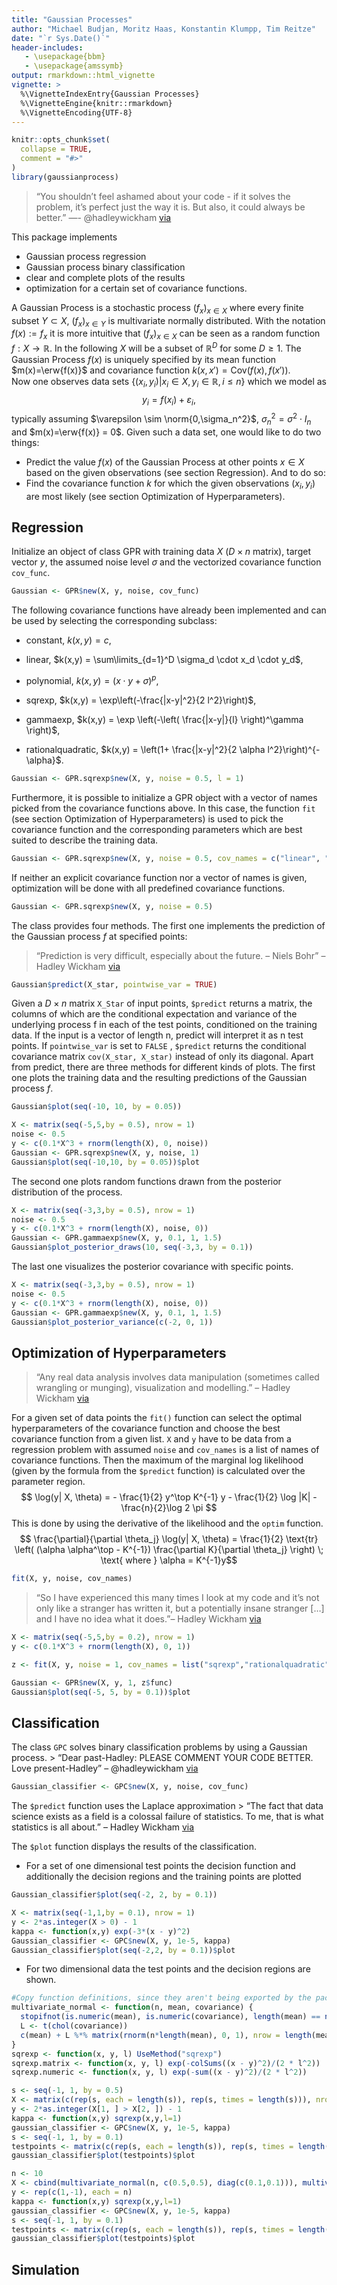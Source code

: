```yaml
---
title: "Gaussian Processes"
author: "Michael Budjan, Moritz Haas, Konstantin Klumpp, Tim Reitze"
date: "`r Sys.Date()`"
header-includes:
   - \usepackage{bbm}
   - \usepackage{amssymb}
output: rmarkdown::html_vignette
vignette: >
  %\VignetteIndexEntry{Gaussian Processes}
  %\VignetteEngine{knitr::rmarkdown}
  %\VignetteEncoding{UTF-8}
---
```


```r
knitr::opts_chunk$set(
  collapse = TRUE,
  comment = "#>"
)
library(gaussianprocess)
```

$\newcommand\erw[1]{\mathbb{E}\left[#1\right]}
\newcommand\Var[1]{\text{Var}\left( #1 \right)}
\newcommand\pos[1]{\mathbb{P}\left(#1\right)}
\newcommand\norm[1]{\mathcal{N}\left(#1\right)}
\newcommand\weakcon{\overset{\mathcal{D}}{\longrightarrow}}
\newcommand\stochcon{\overset{\mathds{P}}{\longrightarrow}}$


> "You shouldn't feel ashamed about your code - if it solves the problem, it's perfect just the way it is. But also, it could always be better." —- @hadleywickham
 [via](https://twitter.com/allimoberger/status/1085268564821585921)

This package implements

- Gaussian process regression
- Gaussian process binary classification
- clear and complete plots of the results
- optimization for a certain set of covariance functions.

A Gaussian Process is a stochastic process $(f_x)_{x \in X}$ where every finite subset $Y \subset X$, $(f_x)_{x \in Y}$ is multivariate normally distributed. 
With the notation $f(x) := f_x$ it is more intuitive that $(f_x)_{x \in X}$ can be seen
as a random function $f:X \to \mathbb{R}$.
In the following $X$ will be a subset of $\mathbb{R}^D$ for some $D \geq 1$.
The Gaussian Process $f(x)$ is uniquely specified by its mean function $m(x)=\erw{f(x)}$ and covariance function $k(x,x')=\text{Cov}(f(x),f(x'))$. <br/>
Now one observes data sets $\{(x_i,y_i)| x_i \in X, y_i\in\mathbb{R}, i \leq n\}$ which we model as $$y_i=f(x_i)+\varepsilon_i,$$ typically assuming $\varepsilon \sim \norm{0,\sigma_n^2}$, $\sigma_n^2=\sigma^2\cdot I_n$ and $m(x)=\erw{f(x)} = 0$.
Given such a data set, one would like to do two things:

- Predict the value $f(x)$ of the Gaussian Process at other points $x\in X$ based on the given observations (see section Regression). And to do so:
- Find the covariance function $k$ for which the given observations $(x_i,y_i)$ are most likely (see section Optimization of Hyperparameters).





## Regression
Initialize an object of class GPR with training data $X$ ($D\times n$ matrix), target vector $y$,  the assumed noise level $\sigma$ and the vectorized covariance function `cov_func`.
```r
Gaussian <- GPR$new(X, y, noise, cov_func)
```
The following covariance functions have already been implemented and can be used by selecting the corresponding subclass:

- constant, $k(x,y) = c$,

- linear, $k(x,y) = \sum\limits_{d=1}^D \sigma_d \cdot x_d \cdot y_d$,

- polynomial, $k(x,y) = (x \cdot y + \sigma)^p$,

- sqrexp, $k(x,y) = \exp\left(-\frac{|x-y|^2}{2 l^2}\right)$,
- gammaexp, $k(x,y) = \exp \left(-\left( \frac{|x-y|}{l} \right)^\gamma \right)$,
- rationalquadratic, $k(x,y) = \left(1+ \frac{|x-y|^2}{2 \alpha l^2}\right)^{-\alpha}$.

```r
Gaussian <- GPR.sqrexp$new(X, y, noise = 0.5, l = 1)
```
Furthermore, it is possible to initialize a GPR object with a vector of names picked from the covariance functions above. In this case, the function `fit` (see section Optimization of Hyperparameters) is used to pick the covariance function and the corresponding parameters which are best suited to describe the training data.
```r
Gaussian <- GPR.sqrexp$new(X, y, noise = 0.5, cov_names = c("linear", "polynomial", "sqrexp"))
```
If neither an explicit covariance function nor a vector of names is given, optimization will be done with all predefined covariance functions.
```r
Gaussian <- GPR.sqrexp$new(X, y, noise = 0.5)
```

The class provides four methods. The first one implements the prediction of the Gaussian process $f$ at specified points:

> “Prediction is very difficult, especially about the future. – Niels Bohr" -- Hadley Wickham
[via](https://www.quora.com/profile/Hadley-Wickham)

```r
Gaussian$predict(X_star, pointwise_var = TRUE)
```

Given a $D\times n$ matrix `X_Star` of input points, `$predict` returns a matrix, the columns of which are the conditional expectation and variance of the underlying process f in each of the test points, conditioned on the training data. If the input is a vector of length n, predict will interpret it as n test points.
If `pointwise_var` is set to `FALSE` , `$predict` returns the conditional covariance matrix `cov(X_star, X_star)` instead of only its diagonal.
Apart from predict, there are three methods for different kinds of plots.
The first one plots the training data and the resulting predictions of the Gaussian process $f$.


```r
Gaussian$plot(seq(-10, 10, by = 0.05))
```

```r
X <- matrix(seq(-5,5,by = 0.5), nrow = 1)
noise <- 0.5
y <- c(0.1*X^3 + rnorm(length(X), 0, noise))
Gaussian <- GPR.sqrexp$new(X, y, noise, 1)
Gaussian$plot(seq(-10,10, by = 0.05))$plot
```

The second one plots random functions drawn from the posterior distribution of the process.
```r
X <- matrix(seq(-3,3,by = 0.5), nrow = 1)
noise <- 0.5
y <- c(0.1*X^3 + rnorm(length(X), noise, 0))
Gaussian <- GPR.gammaexp$new(X, y, 0.1, 1, 1.5)
Gaussian$plot_posterior_draws(10, seq(-3,3, by = 0.1))
```

The last one visualizes the posterior covariance with specific points.
```r
X <- matrix(seq(-3,3,by = 0.5), nrow = 1)
noise <- 0.5
y <- c(0.1*X^3 + rnorm(length(X), noise, 0))
Gaussian <- GPR.gammaexp$new(X, y, 0.1, 1, 1.5)
Gaussian$plot_posterior_variance(c(-2, 0, 1))
```

## Optimization of Hyperparameters
> "Any real data analysis involves data manipulation (sometimes called wrangling or munging), visualization and modelling." -- Hadley Wickham
[via](http://bulletin.imstat.org/2014/09/data-science-how-is-it-different-to-statistics%E2%80%89/)

For a given set of data points the `fit()` function can select the optimal hyperparameters of the covariance function and choose the best covariance function from a given list. `X` and `y` have to be data from a regression problem with assumed `noise` and `cov_names` is a list of names of covariance functions. Then the maximum of the marginal log likelihood (given by the formula from the `$predict` function) is calculated over the parameter region. 
$$ \log(y| X, \theta) = - \frac{1}{2} y^\top K^{-1} y - \frac{1}{2} \log |K| - \frac{n}{2}\log 2 \pi $$
This is done by using the derivative of the likelihood and the `optim` function.
$$ \frac{\partial}{\partial \theta_j} \log(y| X, \theta) = \frac{1}{2} \text{tr} \left( (\alpha \alpha^\top - K^{-1}) \frac{\partial K}{\partial \theta_j} \right) \; \text{ where } \alpha = K^{-1}y$$
```r
fit(X, y, noise, cov_names)
```

> "So I have experienced this many times I look at my code and it's not only like a stranger has written it, but a potentially insane stranger [...] and I have no idea what it does."-- Hadley Wickham
[via](https://youtu.be/rz3_FDVt9eg?t=583)

```r
X <- matrix(seq(-5,5,by = 0.2), nrow = 1)
y <- c(0.1*X^3 + rnorm(length(X), 0, 1))

z <- fit(X, y, noise = 1, cov_names = list("sqrexp","rationalquadratic"))

Gaussian <- GPR$new(X, y, 1, z$func)
Gaussian$plot(seq(-5, 5, by = 0.1))$plot
```


## Classification

The class `GPC` solves binary classification problems by using a Gaussian process. 
> "Dear past-Hadley: PLEASE COMMENT YOUR CODE BETTER. Love present-Hadley" -- @hadleywickham
[via](https://twitter.com/hadleywickham/status/718203628528349184)

```r
Gaussian_classifier <- GPC$new(X, y, noise, cov_func)
```

The `$predict` function uses the Laplace approximation
> "The fact that data science exists as a field is a colossal failure of statistics. To me, that is what statistics is all about." -- Hadley Wickham
[via](https://priceonomics.com/hadley-wickham-the-man-who-revolutionized-r/)

The `$plot` function displays the results of the classification.

- For a set of one dimensional test points the decision function and additionally the decision regions and the training points are plotted
```r
Gaussian_classifier$plot(seq(-2, 2, by = 0.1))
```

```r
X <- matrix(seq(-1,1,by = 0.1), nrow = 1)
y <- 2*as.integer(X > 0) - 1
kappa <- function(x,y) exp(-3*(x - y)^2)
Gaussian_classifier <- GPC$new(X, y, 1e-5, kappa)
Gaussian_classifier$plot(seq(-2,2, by = 0.1))$plot
```

- For two dimensional data the test points and the decision regions are shown.

```r
#Copy function definitions, since they aren't being exported by the package
multivariate_normal <- function(n, mean, covariance) {
  stopifnot(is.numeric(mean), is.numeric(covariance), length(mean) == nrow(covariance))
  L <- t(chol(covariance))
  c(mean) + L %*% matrix(rnorm(n*length(mean), 0, 1), nrow = length(mean))
}
sqrexp <- function(x, y, l) UseMethod("sqrexp")
sqrexp.matrix <- function(x, y, l) exp(-colSums((x - y)^2)/(2 * l^2))
sqrexp.numeric <- function(x, y, l) exp(-sum((x - y)^2)/(2 * l^2))

s <- seq(-1, 1, by = 0.5)
X <- matrix(c(rep(s, each = length(s)), rep(s, times = length(s))), nrow = 2, byrow = T)
y <- 2*as.integer(X[1, ] > X[2, ]) - 1
kappa <- function(x,y) sqrexp(x,y,l=1)
gaussian_classifier <- GPC$new(X, y, 1e-5, kappa)
s <- seq(-1, 1, by = 0.1)
testpoints <- matrix(c(rep(s, each = length(s)), rep(s, times = length(s))), nrow = 2, byrow = T)
gaussian_classifier$plot(testpoints)$plot
```


```r
n <- 10
X <- cbind(multivariate_normal(n, c(0.5,0.5), diag(c(0.1,0.1))), multivariate_normal(n, c(-0.5,-0.5), diag(c(0.1,0.1))))
y <- rep(c(1,-1), each = n)
kappa <- function(x,y) sqrexp(x,y,l=1)
gaussian_classifier <- GPC$new(X, y, 1e-5, kappa)
s <- seq(-1, 1, by = 0.1)
testpoints <- matrix(c(rep(s, each = length(s)), rep(s, times = length(s))), nrow = 2, byrow = T)
gaussian_classifier$plot(testpoints)$plot
```

## Simulation

